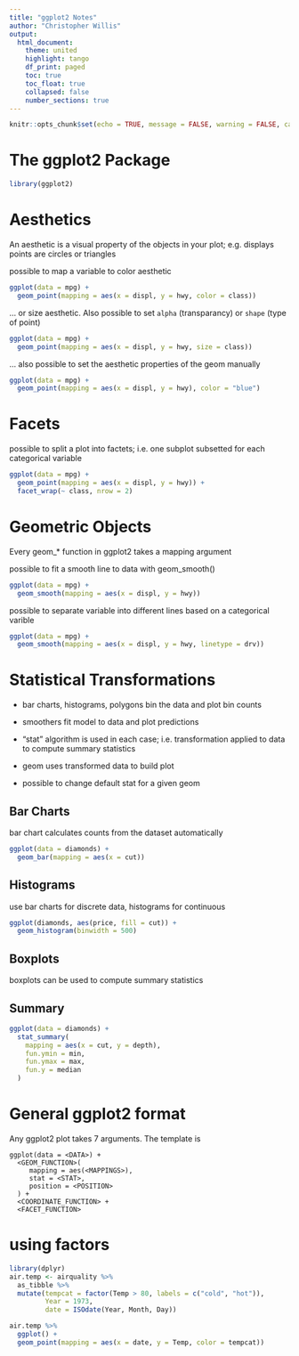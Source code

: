 ```yaml
---
title: "ggplot2 Notes"
author: "Christopher Willis"
output:
  html_document:
    theme: united
    highlight: tango
    df_print: paged
    toc: true
    toc_float: true
    collapsed: false
    number_sections: true
---
```


```r
knitr::opts_chunk$set(echo = TRUE, message = FALSE, warning = FALSE, cache = FALSE)
```

# The ggplot2 Package

```r
library(ggplot2)
```

# Aesthetics

An aesthetic is a visual property of the objects in your plot; e.g. displays points are circles or triangles

possible to map a variable to color aesthetic
```r
ggplot(data = mpg) + 
  geom_point(mapping = aes(x = displ, y = hwy, color = class))
```

... or size aesthetic. Also possible to set `alpha` (transparancy) or `shape` (type of point)
```r
ggplot(data = mpg) + 
  geom_point(mapping = aes(x = displ, y = hwy, size = class))
```

... also possible to set the aesthetic properties of the geom manually
```r
ggplot(data = mpg) + 
  geom_point(mapping = aes(x = displ, y = hwy), color = "blue")
```

# Facets

possible to split a plot into factets; i.e. one subplot subsetted for each categorical variable
```r
ggplot(data = mpg) + 
  geom_point(mapping = aes(x = displ, y = hwy)) + 
  facet_wrap(~ class, nrow = 2)
```

# Geometric Objects

Every geom_* function in ggplot2 takes a mapping argument

possible to fit a smooth line to data with geom_smooth()
```r
ggplot(data = mpg) + 
  geom_smooth(mapping = aes(x = displ, y = hwy))
```

possible to separate variable into different lines based on a categorical varible
```r
ggplot(data = mpg) + 
  geom_smooth(mapping = aes(x = displ, y = hwy, linetype = drv))
```

# Statistical Transformations

- bar charts, histograms, polygons bin the data and plot bin counts   
- smoothers fit model to data and plot predictions   

- "stat" algorithm is used in each case; i.e. transformation applied to data to compute summary statistics   
- geom uses transformed data to build plot   
- possible to change default stat for a given geom   

## Bar Charts

bar chart calculates counts from the dataset automatically
```r
ggplot(data = diamonds) + 
  geom_bar(mapping = aes(x = cut))
```

## Histograms

use bar charts for discrete data, histograms for continuous
```r
ggplot(diamonds, aes(price, fill = cut)) +
  geom_histogram(binwidth = 500)
```

## Boxplots

boxplots can be used to compute summary statistics

## Summary

```r
ggplot(data = diamonds) + 
  stat_summary(
    mapping = aes(x = cut, y = depth),
    fun.ymin = min,
    fun.ymax = max,
    fun.y = median
  )
```

# General ggplot2 format

Any ggplot2 plot takes 7 arguments. The template is

```
ggplot(data = <DATA>) + 
  <GEOM_FUNCTION>(
     mapping = aes(<MAPPINGS>),
     stat = <STAT>, 
     position = <POSITION>
  ) +
  <COORDINATE_FUNCTION> +
  <FACET_FUNCTION>
```

# using factors

```r
library(dplyr)
air.temp <- airquality %>%  
  as_tibble %>% 
  mutate(tempcat = factor(Temp > 80, labels = c("cold", "hot")),
         Year = 1973,
         date = ISOdate(Year, Month, Day))
```

```r
air.temp %>% 
  ggplot() + 
  geom_point(mapping = aes(x = date, y = Temp, color = tempcat))
```

